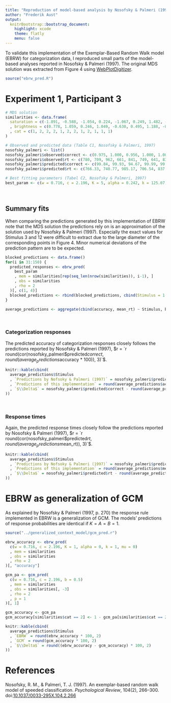 ```yaml
---
title: "Reproduction of model-based analysis by Nosofsky & Palmeri (1997)"
author: "Frederik Aust"
output:
  knitrBootstrap::bootstrap_document:
    highlight: xcode
    theme: flatly
    menu: false
---
```


To validate this implementation of the Exemplar-Based Random Walk model (EBRW) for categorization data, I reproduced small parts of the model-based analyses reported in Nosofsky & Palmeri (1997). The original MDS solution was extracted from Figure 4 using 
[WebPlotDigitizer](http://arohatgi.info/WebPlotDigitizer/).

```r
source("ebrw_pred.R")
```

# Experiment 1, Participant 3

```r
# MDS solution
similarities <- data.frame(
  saturation = c(-1.891, -0.588, -1.054, 0.224, -1.067, 0.249, 1.482, -0.466, 1.272, 0.217, 0.748, 1.016)
  , brightness = c(0.778, 1.059, 0.246, 1.049, -0.630, 0.495, 1.188, -0.693, 0.389, -2.024, -1.500, -0.372)
  , cat = c(1, 2, 2, 2, 1, 2, 2, 1, 2, 1, 1, 1)
)

# Observed and predicted data (Table C1, Nosofsky & Palmeri, 1997)
nosofsky_palmeri <- list()
nosofsky_palmeri$observed$correct <- c(0.975, 1.000, 0.956, 1.000, 1.000, 1.000, 1.000, 0.984, 0.984, 1.000, 1.000, 0.934)
nosofsky_palmeri$observed$rt <- c(780, 709, 962, 661, 841, 749, 641, 834, 834, 697, 779, 1007)
nosofsky_palmeri$predicted$correct <- c(99.84, 99.93, 94.67, 99.99, 99.12, 99.88, 100, 99.26, 99.69, 100, 99.99, 93.78)
nosofsky_palmeri$predicted$rt <- c(766.33, 740.77, 985.17, 706.54, 837.17, 753.02, 692.40, 827.37, 786.71, 684.81, 710.44, 1003.30)

# Best fitting parameters (Tabel C2, Nosofsky & Palmeri, 1997)
best_param <- c(w = 0.716, c = 2.196, K = 5, alpha = 0.242, k = 125.07, mu = 491.07)
```

<br />

## Summary fits

When comparing the predictions generated by this implementation of EBRW note that the MDS solution the predictions rely on is an approximation of the solution used by Nosofsky & Palmeri (1997). Especially the exact values for Stimulus 3 and 12 were difficult to extract due to the large diameter of the corresponding points in Figure 4. Minor numerical deviations of the prediction pattern are to be expected.

```r
blocked_predictions <- data.frame()
for(i in 31:150) {
  predicted_responses <- ebrw_pred(
    best_param
    , mem = similarities[rep(seq_len(nrow(similarities)), i-1), ]
    , obs = similarities
    , rho = 2
  )[, c(1, 4)]
  blocked_predictions <- rbind(blocked_predictions, cbind(Stimulus = 1:12, block = i, predicted_responses))
}

average_predictions <- aggregate(cbind(accuracy, mean_rt) ~ Stimulus, blocked_predictions, mean)
```

<br />

### Categorization responses

The predicted accuracy of categorization responses closely follows the predictions reported by Nosofsky & Palmeri (1997), $r = `r round(cor(nosofsky_palmeri$predicted$correct, round(average_predictions$accuracy * 100)), 3)`$.

```r
knitr::kable(cbind(
  average_predictions$Stimulus
  , `Predictions by Nofsoky & Palmeri (1997)` = nosofsky_palmeri$predicted$correct
  , `Predictions of this implementation` = round(average_predictions$accuracy * 100, 2)
  , `$\\Delta$` = nosofsky_palmeri$predicted$correct - round(average_predictions$accuracy * 100, 2)
))
```

<br />

### Response times

Again, the predicted response times closely follow the predictions reported by Nosofsky & Palmeri (1997), $r = `r round(cor(nosofsky_palmeri$predicted$rt, round(average_predictions$mean_rt)), 3)`$.

```r
knitr::kable(cbind(
  average_predictions$Stimulus
  , `Predictions by Nofsoky & Palmeri (1997)` = nosofsky_palmeri$predicted$rt
  , `Predictions of this implementation` = round(average_predictions$mean_rt, 2)
  , `$\\Delta$` = nosofsky_palmeri$predicted$rt - round(average_predictions$mean_rt, 2)
))
```

# EBRW as generalization of GCM

As explained by Nosofsky & Palmeri (1997, p. 270) the response rule implemented in EBRW is a generalization of GCM. The models'  predictions of response probabilities are identical if $K = A = B = 1$.

```r
source("../generalized_context_model/gcm_pred.r")

ebrw_accuracy <- ebrw_pred(
  c(w = 0.716, c = 2.196, K = 1, alpha = 0, k = 1, mu = 0)
  , mem = similarities
  , obs = similarities
  , rho = 2
)[, "accuracy"]

gcm_pa <- gcm_pred(
  c(w = 0.716, c = 2.196, b = 0.5)
  , mem = similarities
  , obs = similarities[, -3]
  , rho = 2
  , p = 1
)[, 1]

gcm_accuracy <- gcm_pa
gcm_accuracy[similarities$cat == 2] <- 1 - gcm_pa[similarities$cat == 2]
```

```r
knitr::kable(cbind(
  average_predictions$Stimulus
  , `EBRW` = round(ebrw_accuracy * 100, 2)
  , `GCM` = round(gcm_accuracy * 100, 2)
  , `$\\Delta$` = round((ebrw_accuracy - gcm_accuracy) * 100, 2)
))
```



# References
Nosofsky, R. M., & Palmeri, T. J. (1997). An exemplar-based random walk model of speeded classification. *Psychological Review*, 104(2), 266–300. doi:[10.1037/0033-295X.104.2.266](http://doi.org/10.1037/0033-295X.104.2.266)

